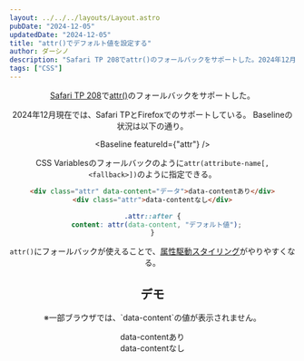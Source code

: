 ```yaml
---
layout: ../../../layouts/Layout.astro
pubDate: "2024-12-05"
updatedDate: "2024-12-05"
title: "attr()でデフォルト値を設定する"
author: ダーシノ
description: "Safari TP 208でattr()のフォールバックをサポートした。2024年12月現在では、Safari TPとFirefoxでのサポートしている。CSS Variablesのフォールバックのようにattr(attribute-name[, <fallback>])のように指定できる。"
tags: ["CSS"]
---
```



<Header {...frontmatter} />

[Safari TP 208](https://webkit.org/blog/16285/release-notes-for-safari-technology-preview-208/)で[attr()](https://developer.mozilla.org/en-US/docs/Web/CSS/attr)のフォールバックをサポートした。

2024年12月現在では、Safari TPとFirefoxでのサポートしている。
Baselineの状況は以下の通り。


<Baseline featureId={"attr"} />

CSS Variablesのフォールバックのように`attr(attribute-name[, <fallback>])`のように指定できる。
```html
<div class="attr" data-content="データ">data-contentあり</div>
<div class="attr">data-contentなし</div>
```

```css
.attr::after {
  content: attr(data-content, "デフォルト値");
}
```

`attr()`にフォールバックが使えることで、[属性駆動スタイリング](/til/posts/2024-05-23/attribute-driven-styling/)がやりやすくなる。

## デモ

<section id="demo">
  <p>※一部ブラウザでは、`data-content`の値が表示されません。</p>
  <div class="attr" data-content="データ">data-contentあり</div>
  <div class="attr">data-contentなし</div>
</section>

<style>{`
#demo {
  .attr::after {
    content: attr(data-content, "デフォルト値");
  }
}
`}</style>
